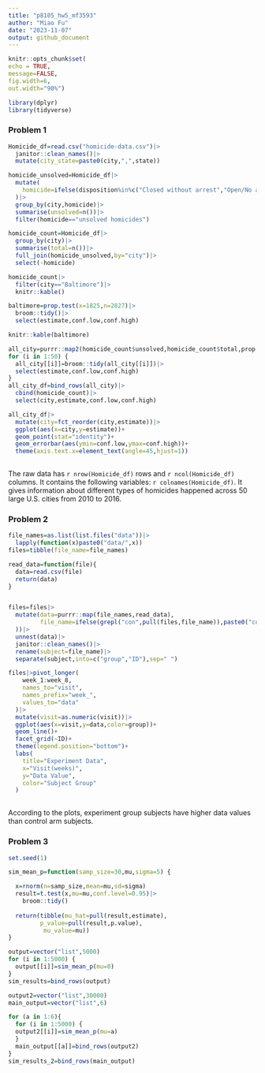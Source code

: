 ```yaml
---
title: "p8105_hw5_mf3593"
author: "Miao Fu"
date: "2023-11-07"
output: github_document
---
```


```r
knitr::opts_chunk$set(
echo = TRUE,
message=FALSE,
fig.width=6,
out.width="90%")

library(dplyr)
library(tidyverse)
```

### Problem 1
```r
Homicide_df=read.csv("homicide-data.csv")|>
  janitor::clean_names()|>
  mutate(city_state=paste0(city,",",state))

homicide_unsolved=Homicide_df|>
  mutate(
    homicide=ifelse(disposition%in%c("Closed without arrest","Open/No arrest"),"unsolved homicides","solved homicides")
  )|>
  group_by(city,homicide)|>
  summarise(unsolved=n())|>
  filter(homicide=="unsolved homicides")

homicide_count=Homicide_df|>
  group_by(city)|>
  summarise(total=n())|>
  full_join(homicide_unsolved,by="city")|>
  select(-homicide)

homicide_count|>
  filter(city=="Baltimore")|>
  knitr::kable()

baltimore=prop.test(x=1825,n=2827)|>
  broom::tidy()|>
  select(estimate,conf.low,conf.high)

knitr::kable(baltimore)

all_city=purrr::map2(homicide_count$unsolved,homicide_count$total,prop.test)
for (i in 1:50) {
  all_city[[i]]=broom::tidy(all_city[[i]])|>
  select(estimate,conf.low,conf.high)
}
all_city_df=bind_rows(all_city)|>
  cbind(homicide_count)|>
  select(city,estimate,conf.low,conf.high)

all_city_df|>
  mutate(city=fct_reorder(city,estimate))|>
  ggplot(aes(x=city,y=estimate))+
  geom_point(stat="identity")+
  geom_errorbar(aes(ymin=conf.low,ymax=conf.high))+
  theme(axis.text.x=element_text(angle=45,hjust=1))
  


```

The raw data has `r nrow(Homicide_df)` rows and `r ncol(Homicide_df)` columns. It contains the following variables: `r colnames(Homicide_df)`. It gives information about different types of homicides happened across 50 large U.S. cities from 2010 to 2016.

### Problem 2
```r
file_names=as.list(list.files("data"))|>
  lapply(function(x)paste0("data/",x))
files=tibble(file_name=file_names)

read_data=function(file){
  data=read.csv(file)
  return(data)
}


files=files|>
  mutate(data=purrr::map(file_names,read_data),
         file_name=ifelse(grepl("con",pull(files,file_name)),paste0("control ",substring(file_name,10,11)),paste0("experiment ",substring(file_name,10,11))
  ))|>
  unnest(data)|>
  janitor::clean_names()|>
  rename(subject=file_name)|>
  separate(subject,into=c("group","ID"),sep=" ")

files|>pivot_longer(
    week_1:week_8,
    names_to="visit",
    names_prefix="week_",
    values_to="data"
  )|>
  mutate(visit=as.numeric(visit))|>
  ggplot(aes(x=visit,y=data,color=group))+
  geom_line()+
  facet_grid(~ID)+
  theme(legend.position="bottom")+
  labs(
    title="Experiment Data",
    x="Visit(weeks)",
    y="Data Value",
    color="Subject Group"
  )
  
```

According to the plots, experiment group subjects have higher data values than control arm subjects. 

### Problem 3

```r
set.seed(1)

sim_mean_p=function(samp_size=30,mu,sigma=5) {

  x=rnorm(n=samp_size,mean=mu,sd=sigma)
  result=t.test(x,mu=mu,conf.level=0.95)|>
    broom::tidy()
  
  return(tibble(mu_hat=pull(result,estimate),
         p_value=pull(result,p.value),
          mu_value=mu))
}

output=vector("list",5000)
for (i in 1:5000) {
  output[[i]]=sim_mean_p(mu=0)
}
sim_results=bind_rows(output)

output2=vector("list",30000)
main_output=vector("list",6)

for (a in 1:6){
  for (i in 1:5000) {
  output2[[i]]=sim_mean_p(mu=a)
  }
  main_output[[a]]=bind_rows(output2)
}
sim_results_2=bind_rows(main_output)
```

